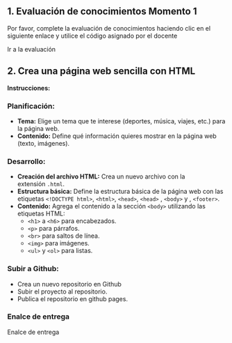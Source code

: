
## 1. Evaluación de conocimientos Momento 1

Por favor, complete la evaluación de conocimientos haciendo clic en el siguiente enlace y utilice el código asignado por el docente

<Link href="https://quizizz.com/join" target="_blank"> Ir a la evaluación </Link>

## 2. Crea una página web sencilla con HTML

**Instrucciones:**

### **Planificación:**

-   **Tema:** Elige un tema que te interese (deportes, música, viajes, etc.) para la página web.
-   **Contenido:** Define qué información quieres mostrar en la página web (texto, imágenes).

### **Desarrollo:**

-   **Creación del archivo HTML:** Crea un nuevo archivo con la extensión `.html`.
-   **Estructura básica:** Define la estructura básica de la página web con las etiquetas `<!DOCTYPE html>`, `<html>`, `<head>`, `<head>` , `<body>` y , `<footer>`.
-   **Contenido:** Agrega el contenido a la sección `<body>` utilizando las etiquetas HTML:
    -   `<h1>` a `<h6>` para encabezados.
    -   `<p>` para párrafos.
    -   `<br>` para saltos de línea.
    -   `<img>` para imágenes.
    -   `<ul>` y `<ol>` para listas.        

### **Subir a Github:**

-   Crea un nuevo repositorio en Github 
-   Subir el proyecto al repositorio.
-   Publica el repositorio en github pages.

### **Enalce de entrega**

<Link href="https://docs.google.com/spreadsheets/d/1P3AEZ3_sZcMoElEE8knT-K8_RTZecHjMT6mCMv_kLYU/edit?usp=sharing" target="_blank"> Enalce de entrega </Link>


